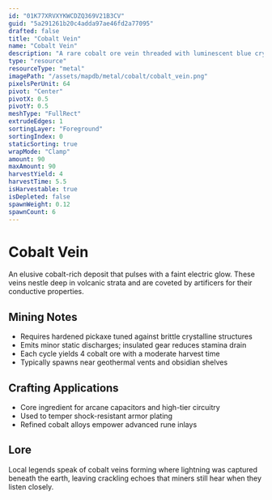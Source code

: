 ```yaml
---
id: "01K77XRVXYKWCDZQ369V21B3CV"
guid: "5a291261b20c4adda97ae46fd2a77095"
drafted: false
title: "Cobalt Vein"
name: "Cobalt Vein"
description: "A rare cobalt ore vein threaded with luminescent blue crystals"
type: "resource"
resourceType: "metal"
imagePath: "/assets/mapdb/metal/cobalt/cobalt_vein.png"
pixelsPerUnit: 64
pivot: "Center"
pivotX: 0.5
pivotY: 0.5
meshType: "FullRect"
extrudeEdges: 1
sortingLayer: "Foreground"
sortingIndex: 0
staticSorting: true
wrapMode: "Clamp"
amount: 90
maxAmount: 90
harvestYield: 4
harvestTime: 5.5
isHarvestable: true
isDepleted: false
spawnWeight: 0.12
spawnCount: 6
---
```



# Cobalt Vein

An elusive cobalt-rich deposit that pulses with a faint electric glow. These veins nestle deep in volcanic strata and are
coveted by artificers for their conductive properties.

<MapDBPanel data={frontmatter} />

<Adsense />

## Mining Notes
- Requires hardened pickaxe tuned against brittle crystalline structures
- Emits minor static discharges; insulated gear reduces stamina drain
- Each cycle yields 4 cobalt ore with a moderate harvest time
- Typically spawns near geothermal vents and obsidian shelves

## Crafting Applications
- Core ingredient for arcane capacitors and high-tier circuitry
- Used to temper shock-resistant armor plating
- Refined cobalt alloys empower advanced rune inlays

## Lore
Local legends speak of cobalt veins forming where lightning was captured beneath the earth, leaving crackling echoes that miners
still hear when they listen closely.
